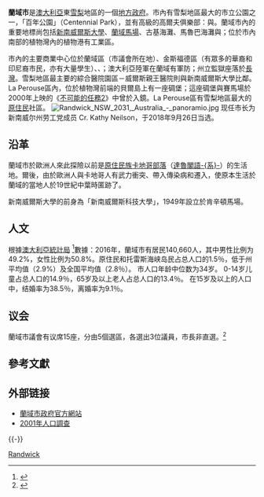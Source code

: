 {{Link style|time=2015-12-12T05:12:43+00:00}}
{{noteTA
|G1=地名
|1=zh-hans:谍中谍2;zh-hk:職業特工隊2;zh-tw:不可能的任務2;
}}
{{Infobox Australian Place | type = lga 
| name     = 蘭域市
| state    = 新南威尔士州
| image    = Randwick lga sydney.png
| caption  = 
| pop      = 125,994
| density  = 3500
| area     = 36
| est      = 
| seat     = 蘭域
| mayor    = John Procopiadis（Ind）
| region   = [[悉尼|雪梨]]
| logo     = 
| url      = http://www.randwick.nsw.gov.au/
| stategov = 
| fedgov   = 
| near-nw  = [[雪梨市|雪梨市]]
| near-n   = [[韋佛利自治市議會|韋佛利]]
| near-ne  = [[韋佛利自治市議會|韋佛利]]
| near-e   = [[太平洋|太平洋]]
| near-w   = [[植物灣市|植物灣市]]
| near-sw  = [[萨瑟兰郡|萨瑟兰郡]]
| near-s   = [[萨瑟兰郡|萨瑟兰郡]]
| near-se  = [[太平洋|太平洋]]
}}
'''蘭域市'''是[[澳大利亞|澳大利亞]]東[[悉尼|雪梨]]地區的一個[[地方政府區域|地方政府]]。市內有雪梨地區最大的市立公園之一，「百年公園」（Centennial Park），並有高級的高爾夫俱樂部：{{tsl|en|The Australian Golf Club|澳大利亞高爾夫俱樂部}}與{{tsl|en|New South Wales Golf Club|新南威爾斯高爾夫俱樂部}}。蘭域市內的重要地標尚包括[[新南威爾斯大學|新南威爾斯大學]]、[[蘭域馬場|蘭域馬場]]、古基海灘、馬魯巴海灘與{{tsl|en|Botany Bay National Park|植物灣國家公園}}；位於市內南部的植物灣內的植物港有工業區。

市內的主要商業中心位於蘭域區（市議會所在地）、金斯福德區（有眾多的華裔和印尼裔市民，亦有大量學生）、{{tsl|en|Maroubra Junction|Maroubra Junction}}、{{tsl|en|Matraville|Matraville}}；澳大利亞陸軍在蘭域有軍防；州立監獄座落於[[:en:Long_Bay_Correctional_Centre|長灣]]。雪梨地區最主要的綜合醫院園區－威爾斯親王醫院則與新南威爾斯大學比鄰。La Perouse區內，位於植物灣前端的貝爾島上有一座碉堡；這座碉堡與賽馬場於2000年上映的《[[不可能的任務2|不可能的任務2]]》中曾於入鏡。La Perouse區有雪梨地區最大的[[澳大利亞原住民|原住民]]社區。
[[File:Randwick_NSW_2031,_Australia_-_panoramio.jpg|thumb]]
现任市长为新南威尔州劳工党成员 Cr. Kathy Neilson，于2018年9月26日当选。

== 沿革 ==
蘭域市於歐洲人來此探險以前是[[澳大利亞原住民|原住民族]][[:en:Cadigal|卡地哥部落]]（[[:en:Darug_language|達魯閣語-{系}-]]）的生活地。爾後，由於歐洲人與卡地哥人有武力衝突、帶入傳染病和遷入，使原本生活於蘭域的當地人於19世紀中葉時匿跡了。

<!--The name '''Randwick''' comes from the village of Randwick in [[Gloucestershire|Gloucestershire]], [[England|England]], birthplace of the district's first mayor Simeon Henry Pearce. The area was home to a few wealthy landowners and the poor residents of several shantytowns until the 1880s, when the coming of [[tram|tram]]s from Sydney brought extensive suburban development. This development continued steadily, with new tram lines (long since demolished) opening up most of the city for subdivision by the early 1900s.-->

新南威爾斯大學的前身為「新南威爾斯科技大學」，1949年設立於肯辛頓馬場。

== 人文 ==
根據[http://www.abs.gov.au 澳大利亞統計局]{{Wayback|url=http://www.abs.gov.au/ |date=20110223171605 }} <ref>{{cite web 
  | publisher = [[:en:Australian_Bureau_of_Statistics|Australian Bureau of Statistics]] 
  | title = Regional Population Growth, Australia, 2005-06 (catalogue no.: 3218.0) 
  | url = http://abs.gov.au 
  | accessdate = 2007-03-12 
  | archive-date = 2011-06-29 
  | archive-url = https://web.archive.org/web/20110629070252/http://www.abs.gov.au/ 
  | dead-url = no 
  }}</ref>數據：2016年，蘭域市有居民140,660人，其中男性比例为49.2%，女性比例为50.8%。原住民和托雷斯海峡岛民占总人口的1.5％，低于州平均值（2.9%）及全国平均值（2.8％）。 市人口年龄中位数为34岁。 0-14岁儿童占总人口的14.9％，65岁及以上老人占总人口的13.4％。 在15岁及以上的人口中，结婚率为38.5％，离婚率为9.1％。



== 议会 ==
蘭域市議會有议席15座，分由5個選區，各選出3位議員，市長非直選。<ref name=EC>{{cite web|url = http://www.lg.elections.nsw.gov.au/LGE2008/result.Randwick.html|title = Randwick City Council|work = 2008 Election results|publisher = Electoral Commission NSW|accessdate = 2009-08-02|archive-url = https://web.archive.org/web/20090430043107/http://www.lg.elections.nsw.gov.au/LGE2008/result.Randwick.html|archive-date = 2009-04-30|dead-url = yes}}</ref> 

==參考文獻==
{{reflist}}

== 外部链接 ==
* [http://www.randwick.nsw.gov.au/ 蘭域市政府官方網站] {{Wayback|url=http://www.randwick.nsw.gov.au/ |date=20210427085905 }}
* [http://www.abs.gov.au/ausstats/abs@census.nsf/Lookup2001Census/13AF3B713C656223CA256BBE008379E0 2001年人口調查] {{Wayback|url=http://www.abs.gov.au/ausstats/abs@census.nsf/Lookup2001Census/13AF3B713C656223CA256BBE008379E0 |date=20190616153224 }}

{{-}}
{{Sydney regions}}

{{coord|33|55|S|151|15|E|display=title|region:AU_type:adm2nd_source:dewiki}}

[[Category:悉尼地方政府區域|Randwick]]